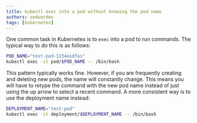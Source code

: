```yaml
---
title: kubectl exec into a pod without knowing the pod name
authors: sedwardes
tags: [kubernetes]
---
```


One common task in Kubernetes is to `exec` into a pod to run commands. The typical way to do this is as follows:

```bash
POD_NAME="test-pod-1234asdfas"
kubectl exec -it pod/$POD_NAME -- /bin/bash
```

This pattern typically works fine. However, if you are frequently creating and deleting new pods, the name will constantly change. This means you will have to retype the command with the new pod name instead of just using the up arrow to select a recent command. A more consistent way is to use the deployment name instead:

```bash
DEPLOYMENT_NAME="test-pod"
kubectl exec -it deployment/$DEPLOYMENT_NAME -- /bin/bash
```
